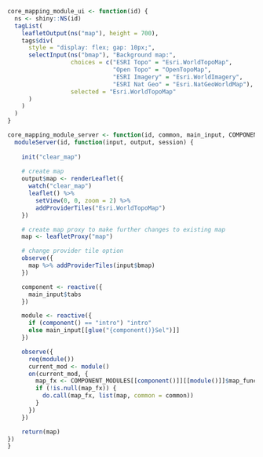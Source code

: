```r
core_mapping_module_ui <- function(id) {
  ns <- shiny::NS(id)
  tagList(
    leafletOutput(ns("map"), height = 700),
    tags$div(
      style = "display: flex; gap: 10px;",
      selectInput(ns("bmap"), "Background map:",
                  choices = c("ESRI Topo" = "Esri.WorldTopoMap",
                              "Open Topo" = "OpenTopoMap",
                              "ESRI Imagery" = "Esri.WorldImagery",
                              "ESRI Nat Geo" = "Esri.NatGeoWorldMap"),
                  selected = "Esri.WorldTopoMap"
      )
    )
  )
}

core_mapping_module_server <- function(id, common, main_input, COMPONENT_MODULES) {
  moduleServer(id, function(input, output, session) {
    
    init("clear_map")
    
    # create map
    output$map <- renderLeaflet({
      watch("clear_map")
      leaflet() %>%
        setView(0, 0, zoom = 2) %>%
        addProviderTiles("Esri.WorldTopoMap") 
    })

    # create map proxy to make further changes to existing map
    map <- leafletProxy("map")

    # change provider tile option
    observe({
      map %>% addProviderTiles(input$bmap)
    })

    component <- reactive({
      main_input$tabs
    })

    module <- reactive({
      if (component() == "intro") "intro"
      else main_input[[glue("{component()}Sel")]]
    })

    observe({
      req(module())
      current_mod <- module()
      on(current_mod, {
        map_fx <- COMPONENT_MODULES[[component()]][[module()]]$map_function
        if (!is.null(map_fx)) {
          do.call(map_fx, list(map, common = common))
        }
      })
    })

    return(map)
})
}

```

